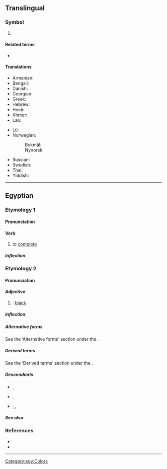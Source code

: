 {{also|.km|KM}}
{{character info|㎞}}
==Translingual==

===Symbol===
{{head|mul|symbol}}

# {{SI-unit-abb2|kilo|meter|metre|[[length]]}}

====Related terms====
* {{l|mul|kms}}

====Translations====
{{trans-top|kilometer}}
* Armenian: {{t|hy|կմ}}
* Bengali: {{t-needed|bn}}
* Danish: {{t+|da|km}}
* Georgian: {{t|ka|კმ}}
* Greek: {{t|el|χλμ.}}
* Hebrew: {{t|he|ק״מ|sc=Hebr}}
* Hindi: {{t|hi|सहस्रमान}}
* Khmer: {{t|km|គ.ម|tr=km}}
* Lao: {{t|lo|ກມ}}
{{trans-mid}}
* Lü: {{t|khb|ᦜᧅ}}
* Norwegian:
*: Bokmål: {{t+|nb|km}}
*: Nynorsk: {{t|nn|km}}
* Russian: {{t+|ru|км}}
* Swedish: {{t+|sv|km}}
* Thai: {{t+|th|กม.|tr=km.}}
* Yiddish: {{t-needed|yi}}
{{trans-bottom}}

----

==Egyptian==

===Etymology 1===

====Pronunciation====
{{egy-IPA-R|o=kaːm|m=kaːm|l=koːm}}
{{egy-IPA-E}}

====Verb====
{{egy-verb|2-lit|head=<hiero>km-m</hiero>}}

# {{lb|egy|transitive}} to [[complete]]

=====Inflection=====
{{egy-conj-2-lit|km|kmm}}

===Etymology 2===

====Pronunciation====
{{egy-IPA-R|o=ˈkuːmaw|m=ˈkuːmaw|l=keːm}}
{{egy-IPA-E}}

====Adjective====
{{egy-adj|head=<hiero>km-m</hiero>}}

# {{egy-verb form of|kmm|pfv|act|ptcp}}: [[black]]

=====Inflection=====
{{egy-decl-adj|km|ptcp=pa}}

=====Alternative forms=====
See the ‘Alternative forms’ section under the {{l|egy|kmm|main verb}}.

=====Derived terms=====
See the ‘Derived terms’ section under the {{l|egy|kmm|main verb}}.

=====Descendants=====
* {{desc|cop-boh|ⲭⲁⲙⲉ}}, {{l|cop-boh|ⲭⲉⲙⲓ}}
* {{desc|cop-fay|ⲕⲉⲙⲓ}}, {{l|cop-boh|ⲕⲉⲙ}}
* {{desc|cop-sah|ⲕⲁⲙⲉ}}, {{l|cop-sah|ⲕⲙⲙⲉ}}, {{l|cop-sah|ⲕⲁⲙ}}

=====See also=====
{{table:colors/egy}}

===References===
* {{R:egy:Faulkner|286}}
* {{R:egy:Allen|316}}

[[Category:egy:Colors]]

----